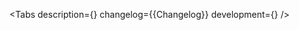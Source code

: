 

<Meta of={Stories} />

<ComponentHeader
    name='IntlPhoneInput'
    children='Используется для ввода телефонного номера в международном формате.'
/>

<Tabs
    description={<Description />}
    changelog={<Markdown>{Changelog}</Markdown>}
    development={<Development />}
/>

